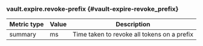 ### vault.expire.revoke-prefix {#vault-expire-revoke_prefix}

Metric type | Value | Description
----------- | ----- | -----------
summary     | ms    | Time taken to revoke all tokens on a prefix
